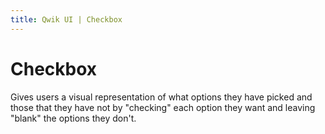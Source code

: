 ```yaml
---
title: Qwik UI | Checkbox
---
```



<StatusBanner status={statusByComponent.headless.Select} />

# Checkbox

Gives users a visual representation of what options they have picked and those that they have not by "checking" each option they want and leaving "blank" the options they don't.

<div data-testid="select-hero-test">
  <Showcase name="hero" />
</div>
<div data-testid="select-hero-test">
  <Showcase name="default" />
</div>
